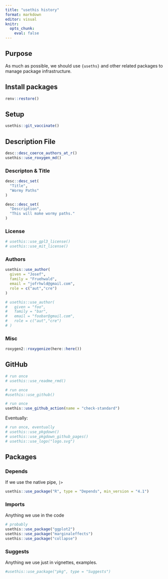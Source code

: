 ```yaml
---
title: "usethis history"
format: markdown
editor: visual
knitr: 
  opts_chunk: 
    eval: false
---
```


## Purpose

As much as possible, we should use `{useths}` and other related packages to manage package infrastructure.

## Install packages

```r
renv::restore()
```

## Setup

```r
usethis::git_vaccinate()
```

## Description File

```r
desc::desc_coerce_authors_at_r()
usethis::use_roxygen_md()
```

### Descripton & Title

```r
desc::desc_set(
  "Title",
  "Wormy Paths"
)
```

```r
desc::desc_set(
  "Description",
  "This will make wormy paths."
)
```

### License

```r
# usethis::use_gpl3_license()
# usethis::use_mit_license()
```

### Authors

```r
usethis::use_author(
  given = "Josef",
  family = "Fruehwald",
  email = "jofrhwld@gmail.com",
  role = c("aut","cre")
)
```

```r
# usethis::use_author(
#   given = "foo",
#   family = "bar",
#   email = "foobar@gmail.com",
#   role = c("aut","cre")
# )
```

### Misc

```r
roxygen2::roxygenize(here::here())
```

## GitHub

```r
# run once
# usethis::use_readme_rmd()
```

```r
# run once
#usethis::use_github()
```

```r
# run once
usethis::use_github_action(name = "check-standard")
```

Eventually:

```r
# run once, eventually
# usethis::use_pkgdown()
# usethis::use_pkgdown_github_pages()
# usethis::use_logo("logo.svg")
```

## Packages

### Depends

If we use the native pipe, `|>`

```r
usethis::use_package("R", type = "Depends", min_version = "4.1")
```

### Imports

Anything we use in the code

```r
# probably
usethis::use_package("ggplot2")
usethis::use_package("marginaleffects")
usethis::use_package("collapse")
```

### Suggests

Anything we use just in vignettes, examples.

```r
#usethis::use_package("pkg", type = "Suggests")
```
